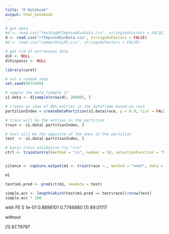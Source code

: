 ```yaml
---
title: "R Notebook"
output: html_notebook
---
```


```R

# get data
#d <- read.csv("featEngRfImputedGunData.csv", stringsAsFactors = FALSE)
d <- read.csv("rfImputedGunData.csv", stringsAsFactors = FALSE)
#d <- read.csv("summerOnlyFE.csv", stringsAsFactors = FALSE)

# get rid of extraneous data 
d$X <- NULL
d$hispanic <- NULL


```

```R

library(caret)

# set a random seed
set.seed(8675309)

# sample the data (sample 1)
s1.data <- d[sample(nrow(d), 20000), ]

# create an idex of 80% entries in the dataframe based on race 
partitionIndex = createDataPartition(s1.data$race, p = 0.8, list = FALSE)

# train will be the entries in the partition 
train <- s1.data[ partitionIndex, ]

# test will be the opposite of the ones in the partition 
test  <- s1.data[-partitionIndex, ]
```

```R

# basic cross validation try "rcv"
ctrl <- trainControl(method = "cv", number = 10, selectionFunction = "best")


silence <- capture.output(m1 <- train(race ~., method = "nnet", data = train, trControl = ctrl))

m1

test$m1.pred <- predict(m1, newdata = test)

simple.acc <- length(which(test$m1.pred == test$race))/nrow(test)
simple.acc * 100
```
with FE
5     1e-01  0.8898101  0.7746880
[1] 89.01117

without

[1] 87.79797